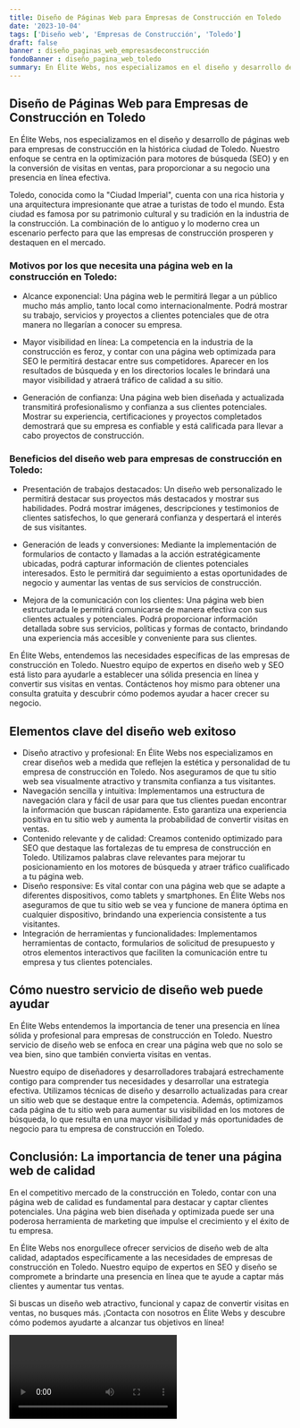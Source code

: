 ```yaml
---
title: Diseño de Páginas Web para Empresas de Construcción en Toledo
date: '2023-10-04'
tags: ['Diseño web', 'Empresas de Construcción', 'Toledo']
draft: false
banner : diseño_paginas_web_empresasdeconstrucción
fondoBanner : diseño_pagina_web_toledo
summary: En Élite Webs, nos especializamos en el diseño y desarrollo de páginas web para empresas de construcción en la histórica ciudad de Toledo. Nuestro enfoque se centra en la optimización para motores de búsqueda (SEO) y en la conversión de visitas en ventas, para proporcionar a su negocio una presencia en línea efectiva.
---
```


## Diseño de Páginas Web para Empresas de Construcción en Toledo

En Élite Webs, nos especializamos en el diseño y desarrollo de páginas web para empresas de construcción en la histórica ciudad de Toledo. Nuestro enfoque se centra en la optimización para motores de búsqueda (SEO) y en la conversión de visitas en ventas, para proporcionar a su negocio una presencia en línea efectiva.

Toledo, conocida como la "Ciudad Imperial", cuenta con una rica historia y una arquitectura impresionante que atrae a turistas de todo el mundo. Esta ciudad es famosa por su patrimonio cultural y su tradición en la industria de la construcción. La combinación de lo antiguo y lo moderno crea un escenario perfecto para que las empresas de construcción prosperen y destaquen en el mercado.

### Motivos por los que necesita una página web en la construcción en Toledo:

- Alcance exponencial: Una página web le permitirá llegar a un público mucho más amplio, tanto local como internacionalmente. Podrá mostrar su trabajo, servicios y proyectos a clientes potenciales que de otra manera no llegarían a conocer su empresa.

- Mayor visibilidad en línea: La competencia en la industria de la construcción es feroz, y contar con una página web optimizada para SEO le permitirá destacar entre sus competidores. Aparecer en los resultados de búsqueda y en los directorios locales le brindará una mayor visibilidad y atraerá tráfico de calidad a su sitio.

- Generación de confianza: Una página web bien diseñada y actualizada transmitirá profesionalismo y confianza a sus clientes potenciales. Mostrar su experiencia, certificaciones y proyectos completados demostrará que su empresa es confiable y está calificada para llevar a cabo proyectos de construcción.

### Beneficios del diseño web para empresas de construcción en Toledo:

- Presentación de trabajos destacados: Un diseño web personalizado le permitirá destacar sus proyectos más destacados y mostrar sus habilidades. Podrá mostrar imágenes, descripciones y testimonios de clientes satisfechos, lo que generará confianza y despertará el interés de sus visitantes.

- Generación de leads y conversiones: Mediante la implementación de formularios de contacto y llamadas a la acción estratégicamente ubicadas, podrá capturar información de clientes potenciales interesados. Esto le permitirá dar seguimiento a estas oportunidades de negocio y aumentar las ventas de sus servicios de construcción.

- Mejora de la comunicación con los clientes: Una página web bien estructurada le permitirá comunicarse de manera efectiva con sus clientes actuales y potenciales. Podrá proporcionar información detallada sobre sus servicios, políticas y formas de contacto, brindando una experiencia más accesible y conveniente para sus clientes.

En Élite Webs, entendemos las necesidades específicas de las empresas de construcción en Toledo. Nuestro equipo de expertos en diseño web y SEO está listo para ayudarle a establecer una sólida presencia en línea y convertir sus visitas en ventas. Contáctenos hoy mismo para obtener una consulta gratuita y descubrir cómo podemos ayudar a hacer crecer su negocio.

<GifSeo />

<Cta />

## Elementos clave del diseño web exitoso

- Diseño atractivo y profesional: En Élite Webs nos especializamos en crear diseños web a medida que reflejen la estética y personalidad de tu empresa de construcción en Toledo. Nos aseguramos de que tu sitio web sea visualmente atractivo y transmita confianza a tus visitantes.
- Navegación sencilla y intuitiva: Implementamos una estructura de navegación clara y fácil de usar para que tus clientes puedan encontrar la información que buscan rápidamente. Esto garantiza una experiencia positiva en tu sitio web y aumenta la probabilidad de convertir visitas en ventas.
- Contenido relevante y de calidad: Creamos contenido optimizado para SEO que destaque las fortalezas de tu empresa de construcción en Toledo. Utilizamos palabras clave relevantes para mejorar tu posicionamiento en los motores de búsqueda y atraer tráfico cualificado a tu página web.
- Diseño responsive: Es vital contar con una página web que se adapte a diferentes dispositivos, como tablets y smartphones. En Élite Webs nos aseguramos de que tu sitio web se vea y funcione de manera óptima en cualquier dispositivo, brindando una experiencia consistente a tus visitantes.
- Integración de herramientas y funcionalidades: Implementamos herramientas de contacto, formularios de solicitud de presupuesto y otros elementos interactivos que faciliten la comunicación entre tu empresa y tus clientes potenciales.

## Cómo nuestro servicio de diseño web puede ayudar

En Élite Webs entendemos la importancia de tener una presencia en línea sólida y profesional para empresas de construcción en Toledo. Nuestro servicio de diseño web se enfoca en crear una página web que no solo se vea bien, sino que también convierta visitas en ventas.

Nuestro equipo de diseñadores y desarrolladores trabajará estrechamente contigo para comprender tus necesidades y desarrollar una estrategia efectiva. Utilizamos técnicas de diseño y desarrollo actualizadas para crear un sitio web que se destaque entre la competencia. Además, optimizamos cada página de tu sitio web para aumentar su visibilidad en los motores de búsqueda, lo que resulta en una mayor visibilidad y más oportunidades de negocio para tu empresa de construcción en Toledo.

## Conclusión: La importancia de tener una página web de calidad

En el competitivo mercado de la construcción en Toledo, contar con una página web de calidad es fundamental para destacar y captar clientes potenciales. Una página web bien diseñada y optimizada puede ser una poderosa herramienta de marketing que impulse el crecimiento y el éxito de tu empresa.

En Élite Webs nos enorgullece ofrecer servicios de diseño web de alta calidad, adaptados específicamente a las necesidades de empresas de construcción en Toledo. Nuestro equipo de expertos en SEO y diseño se compromete a brindarte una presencia en línea que te ayude a captar más clientes y aumentar tus ventas.

Si buscas un diseño web atractivo, funcional y capaz de convertir visitas en ventas, no busques más. ¡Contacta con nosotros en Élite Webs y descubre cómo podemos ayudarte a alcanzar tus objetivos en línea!

<Video />

<CtaBot job='Empresas de Construcción' city='Toledo'/>

<Gmaps query='Toledo+españa+maps' />